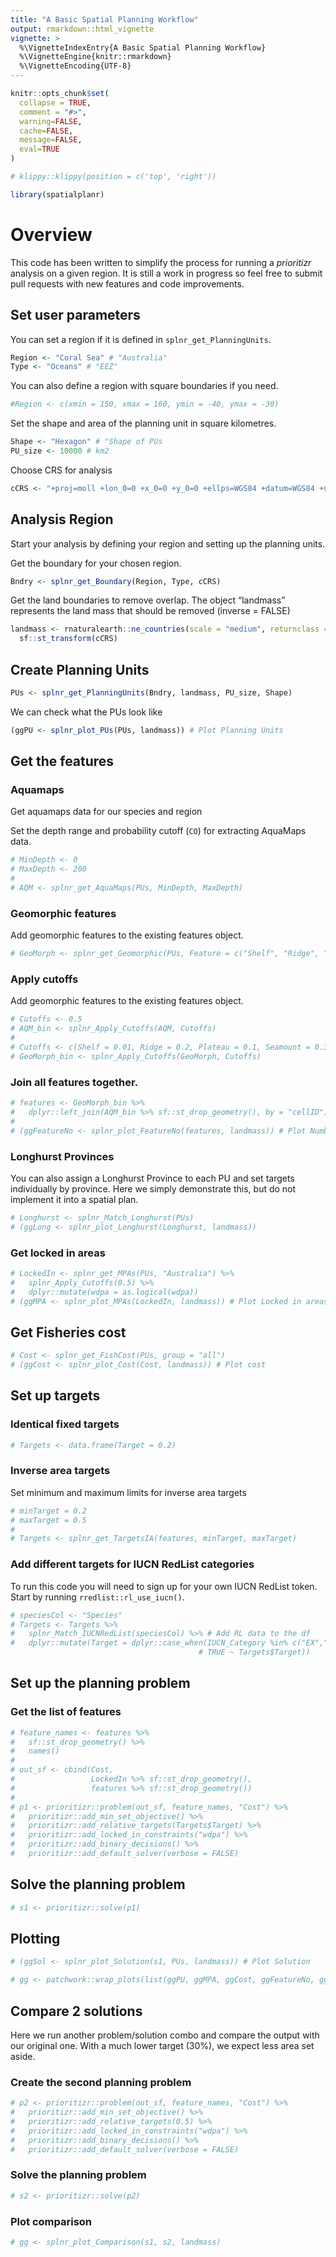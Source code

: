 ```yaml
---
title: "A Basic Spatial Planning Workflow"
output: rmarkdown::html_vignette
vignette: >
  %\VignetteIndexEntry{A Basic Spatial Planning Workflow}
  %\VignetteEngine{knitr::rmarkdown}
  %\VignetteEncoding{UTF-8}
---
```


```r
knitr::opts_chunk$set(
  collapse = TRUE,
  comment = "#>",
  warning=FALSE, 
  cache=FALSE, 
  message=FALSE,
  eval=TRUE
)
```

```r
# klippy::klippy(position = c('top', 'right'))
```

```r
library(spatialplanr)
```

# Overview

This code has been written to simplify the process for running a _prioritizr_ analysis on a given region. It is still a work in progress so feel free to submit pull requests with new features and code improvements.

## Set user parameters 
You can set a region if it is defined in `splnr_get_PlanningUnits`. 
```r
Region <- "Coral Sea" # "Australia"
Type <- "Oceans" # "EEZ"
```

You can also define a region with square boundaries if you need.
```r
#Region <- c(xmin = 150, xmax = 160, ymin = -40, ymax = -30)
```

Set the shape and area of the planning unit in square kilometres.
```r
Shape <- "Hexagon" # "Shape of PUs
PU_size <- 10000 # km2
```

Choose CRS for analysis
```r
cCRS <- "+proj=moll +lon_0=0 +x_0=0 +y_0=0 +ellps=WGS84 +datum=WGS84 +units=m no_defs" # Mollweide
```

## Analysis Region

Start your analysis by defining your region and setting up the planning units.

Get the boundary for your chosen region.
```r
Bndry <- splnr_get_Boundary(Region, Type, cCRS)
```

Get the land boundaries to remove overlap. The object "landmass" represents the land mass that should be removed (inverse = FALSE)
```r
landmass <- rnaturalearth::ne_countries(scale = "medium", returnclass = "sf") %>% 
  sf::st_transform(cCRS)
```

## Create Planning Units 
```r
PUs <- splnr_get_PlanningUnits(Bndry, landmass, PU_size, Shape)
```

We can check what the PUs look like
```r
(ggPU <- splnr_plot_PUs(PUs, landmass)) # Plot Planning Units
```

## Get the features 

### Aquamaps 
Get aquamaps data for our species and region 

Set the depth range and probability cutoff (`CO`) for extracting AquaMaps data.
```r
# MinDepth <- 0
# MaxDepth <- 200
# 
# AQM <- splnr_get_AquaMaps(PUs, MinDepth, MaxDepth)
```

### Geomorphic features 
Add geomorphic features to the existing features object.
```r
# GeoMorph <- splnr_get_Geomorphic(PUs, Feature = c("Shelf", "Ridge", "Plateau", "Seamount"))
```


### Apply cutoffs
Add geomorphic features to the existing features object.
```r
# Cutoffs <- 0.5
# AQM_bin <- splnr_Apply_Cutoffs(AQM, Cutoffs)
# 
# Cutoffs <- c(Shelf = 0.01, Ridge = 0.2, Plateau = 0.1, Seamount = 0.3)
# GeoMorph_bin <- splnr_Apply_Cutoffs(GeoMorph, Cutoffs)
```



### Join all features together.
```r
# features <- GeoMorph_bin %>% 
#   dplyr::left_join(AQM_bin %>% sf::st_drop_geometry(), by = "cellID")
# 
# (ggFeatureNo <- splnr_plot_FeatureNo(features, landmass)) # Plot Number of features
```

### Longhurst Provinces
You can also assign a Longhurst Province to each PU and set targets individually by province. Here we simply demonstrate this, but do not implement it into a spatial plan.
```r
# Longhurst <- splnr_Match_Longhurst(PUs)
# (ggLong <- splnr_plot_Longhurst(Longhurst, landmass))
```

### Get locked in areas 
```r
# LockedIn <- splnr_get_MPAs(PUs, "Australia") %>% 
#   splnr_Apply_Cutoffs(0.5) %>% 
#   dplyr::mutate(wdpa = as.logical(wdpa))
# (ggMPA <- splnr_plot_MPAs(LockedIn, landmass)) # Plot Locked in areas
```

## Get Fisheries cost 
```r
# Cost <- splnr_get_FishCost(PUs, group = "all")
# (ggCost <- splnr_plot_Cost(Cost, landmass)) # Plot cost
```

## Set up targets 

### Identical fixed targets 
```r
# Targets <- data.frame(Target = 0.2)
```

### Inverse area targets 
Set minimum and maximum limits for inverse area targets
```r
# minTarget = 0.2
# maxTarget = 0.5
# 
# Targets <- splnr_get_TargetsIA(features, minTarget, maxTarget)
```

### Add different targets for IUCN RedList categories 
To run this code you will need to sign up for your own IUCN RedList token. Start by running `rredlist::rl_use_iucn()`. 
```r
# speciesCol <- "Species"
# Targets <- Targets %>% 
#   splnr_Match_IUCNRedList(speciesCol) %>% # Add RL data to the df
#   dplyr::mutate(Target = dplyr::case_when(IUCN_Category %in% c("EX","EW","CR","EN","VU") ~ 1,
                                          # TRUE ~ Targets$Target))
```

## Set up the planning problem 

### Get the list of features
```r
# feature_names <- features %>% 
#   sf::st_drop_geometry() %>% 
#   names()
# 
# out_sf <- cbind(Cost, 
#                 LockedIn %>% sf::st_drop_geometry(), 
#                 features %>% sf::st_drop_geometry())
# 
# p1 <- prioritizr::problem(out_sf, feature_names, "Cost") %>%
#   prioritizr::add_min_set_objective() %>%
#   prioritizr::add_relative_targets(Targets$Target) %>%
#   prioritizr::add_locked_in_constraints("wdpa") %>%
#   prioritizr::add_binary_decisions() %>%
#   prioritizr::add_default_solver(verbose = FALSE)
```

## Solve the planning problem 
```r
# s1 <- prioritizr::solve(p1)
```

## Plotting 
```r
# (ggSol <- splnr_plot_Solution(s1, PUs, landmass)) # Plot Solution

# gg <- patchwork::wrap_plots(list(ggPU, ggMPA, ggCost, ggFeatureNo, ggSol), ncol = 3)
```

## Compare 2 solutions
Here we run another problem/solution combo and compare the output with our original one. With a much lower target (30%), we expect less area set aside.

### Create the second planning problem 
```r
# p2 <- prioritizr::problem(out_sf, feature_names, "Cost") %>%
#   prioritizr::add_min_set_objective() %>%
#   prioritizr::add_relative_targets(0.5) %>%
#   prioritizr::add_locked_in_constraints("wdpa") %>%
#   prioritizr::add_binary_decisions() %>%
#   prioritizr::add_default_solver(verbose = FALSE)
```

### Solve the planning problem 
```r
# s2 <- prioritizr::solve(p2)
```

### Plot comparison
```r
# gg <- splnr_plot_Comparison(s1, s2, landmass)
```
